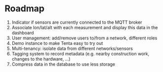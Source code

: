 # Roadmap

1. Indicator if sensors are currently connected to the MQTT broker
1. Associate lon/lat/alt with each measurement and display this data in the dashboard
1. User management: add/remove users to/from a network, different roles
1. Demo instance to make Tenta easy to try out
1. Multi-tenancy: isolate data from different networks/sensors
1. Tagging system to record metadata (e.g. nearby construction work, changes to the hardware, ...)
1. Compress data in the database to use less storage
